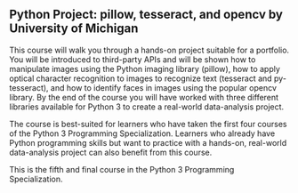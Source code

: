 ## Python Project: pillow, tesseract, and opencv by University of Michigan

This course will walk you through a hands-on project suitable for a portfolio. You will be introduced to third-party APIs and will be shown how to manipulate images using the Python imaging library (pillow), how to apply optical character recognition to images to recognize text (tesseract and py-tesseract), and how to identify faces in images using the popular opencv library. By the end of the course you will have worked with three different libraries available for Python 3 to create a real-world data-analysis project.

The course is best-suited for learners who have taken the first four courses of the Python 3 Programming Specialization. Learners who already have Python programming skills but want to practice with a hands-on, real-world data-analysis project can also benefit from this course.

This is the fifth and final course in the Python 3 Programming Specialization.
